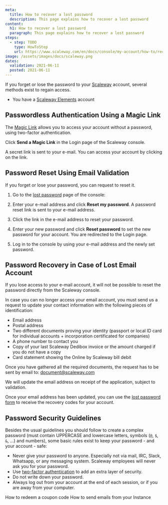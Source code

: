 ```yaml
---
meta:
  title: How to recover a lost password
  description: This page explains how to recover a lost password
content:
  h1: How to recover a lost password
  paragraph: This page explains how to recover a lost password
steps:
  - step: TODO
    type: HowToStep
    url: https://www.scaleway.com/en/docs/console/my-account/how-to/recover-a-lost-password
image: /assets/images/docs/scaleway.png
dates:
  validation: 2021-06-11
  posted: 2021-06-11
---
```


If you forget or lose the password to your [Scaleway](https://console.scaleway.com) account, several methods exist to regain access.

<Message type="requirement">

  - You have a [Scaleway Elements](https://www.scaleway.com/en/elements) account

</Message>

## Passwordless Authentication Using a Magic Link

The [Magic Link](/console/my-account/how-to/sign-in-with-magic-link) allows you to access your account without a password, using two-factor authentication.

Click **Send a Magic Link** in the Login page of the Scaleway console.

<Lightbox src="scaleway-send-a-magic-link.png" />

A secret link is sent to your e-mail. You can access your account by clicking on the link.

## Password Reset Using Email Validation

If you forget or lose your password, you can request to reset it.

1. Go to the [lost password](https://console.scaleway.com/forgot-password) page of the console:

  <Lightbox src="scaleway-forgotten-password-screen.png" />

2. Enter your e-mail address and click **Reset my password**. A password reset link is sent to your e-mail address.

3. Click the link in the e-mail address to reset your password.

4. Enter your new password and click **Reset password** to set the new password for your account. You are redirected to the Login page.

  <Lightbox src="scaleway-password-reset.png" />

5. Log in to the console by using your e-mail address and the newly set password.

## Password Recovery in Case of Lost Email Account

If you lose access to your e-mail account, it will not be possible to reset the password directly from the Scaleway console.

In case you can no longer access your email account, you must send us a request to update your contact information with the following pieces of identification:

* Email address
* Postal address
* Two different documents proving your identity (passport or local ID card for individual accounts + incorporation certificated for companies)
* A phone number to contact you
* Copy of your last Scaleway Dedibox invoice or the amount charged if you do not have a copy
* Card statement showing the Online by Scaleway bill debit

Once you have gathered all the required documents, the request has to be sent by email to: [document@scaleway.com](mailto:document@scaleway.com)

We will update the email address on receipt of the application, subject to validation.

Once your email address has been updated, you can use the [lost password form](https://console.scaleway.com/forgot-password) to receive the recovery codes for your account.

## Password Security Guidelines

Besides the usual guidelines you should follow to create a complex password (must contain UPPERCASE and lowercase letters, symbols (`@`, `$`, `&`, ...) and numbers), some basic rules exist to keep your password - and your account - safe:

  - Never give your password to anyone. Especially not via mail, IRC, Slack, Whatsapp, or any messaging system. Scaleway employees will never ask you for your password.
  - Use [two-factor authentication](https://console.scaleway.com/account/profile) to add an extra layer of security.
  - Do not write down your password.
  - Always log out from your account at the end of each session, or if you are away from your computer.

<Navigation title="See Also">
  <PreviousButton to="/console/my-account/how-to/redeem-coupon-code/">How to redeem a coupon code</PreviousButton>
  <NextButton to="/console/my-account/how-to/send-emails-from-your-instance/">How to send emails from your Instance</NextButton>
</Navigation>

